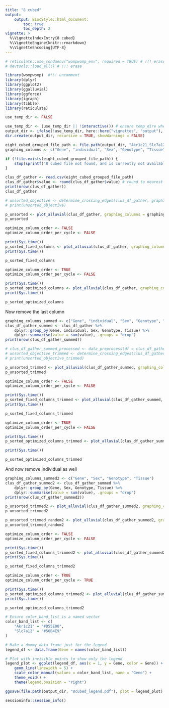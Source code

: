 ```yaml
---
title: "8 cubed"
output:
    output: BiocStyle::html_document:
        toc: true
        toc_depth: 2
vignette: >
  %\VignetteIndexEntry{8 cubed}
  %\VignetteEngine{knitr::rmarkdown}
  %\VignetteEncoding{UTF-8}
---
```

```r
# reticulate::use_condaenv("wompwomp_env", required = TRUE) # !!! erase
# devtools::load_all() # !!! erase

library(wompwomp)  #!!! uncomment
library(dplyr)
library(ggplot2)
library(ggalluvial)
library(ggforce)
library(igraph)
library(tibble)
library(reticulate)
```

```r
use_temp_dir <- FALSE

use_temp_dir <- (use_temp_dir || !interactive()) # ensure temp_dire when non-interactive always
output_dir <- ifelse(!use_temp_dir, here::here("vignettes", "output"), file.path(tempdir(), "vignette_output"))
dir.create(output_dir, recursive = TRUE, showWarnings = FALSE)
```

```r
eight_cubed_grouped_file_path <- file.path(output_dir, "Akr1c21_Slc7a12_grouped.csv")
graphing_columns <- c("Gene", "individual", "Sex", "Genotype", "Tissue", "Celltype_final")

if (!file.exists(eight_cubed_grouped_file_path)) {
    stop(sprintf("8 cubed file not found, and is currently not available for download. Please place the file in '%s'", eight_cubed_grouped_file_path))
}
```

```r
clus_df_gather <- read.csv(eight_cubed_grouped_file_path)
clus_df_gather$value <- round(clus_df_gather$value) # round to nearest whole number
print(nrow(clus_df_gather))
clus_df_gather
```

```r
# unsorted_objective <- determine_crossing_edges(clus_df_gather, graphing_columns = graphing_columns, column_weights = "value", return_weighted_layer_free_objective = TRUE)
# print(unsorted_objective)

p_unsorted <- plot_alluvial(clus_df_gather, graphing_columns = graphing_columns, column_weights = "value", sorting_algorithm = "None", color_bands = TRUE, color_boxes = FALSE, match_order = "left", resolution = 12, verbose = TRUE, output_plot_path = file.path(output_dir, "8_cubed_full_unsorted.pdf"), min_text = 0.01, save_height = 24, save_width = 24)
p_unsorted
```

```r
optimize_column_order <- FALSE
optimize_column_order_per_cycle <- FALSE

print(Sys.time())
p_sorted_fixed_columns <- plot_alluvial(clus_df_gather, graphing_columns = graphing_columns, column_weights = "value", sorting_algorithm = "neighbornet", optimize_column_order = optimize_column_order, optimize_column_order_per_cycle = optimize_column_order_per_cycle, match_order = "left", resolution = 12, color_bands = TRUE, color_boxes = FALSE, verbose = TRUE, output_plot_path = file.path(output_dir, "8_cubed_full_NN_fixed_columns.pdf"), min_text = 0.01, save_height = 24, save_width = 24)
print(Sys.time())

p_sorted_fixed_columns
```

```r
optimize_column_order <- TRUE
optimize_column_order_per_cycle <- FALSE

print(Sys.time())
p_sorted_optimized_columns <- plot_alluvial(clus_df_gather, graphing_columns = graphing_columns, column_weights = "value", sorting_algorithm = "neighbornet", optimize_column_order = optimize_column_order, optimize_column_order_per_cycle = optimize_column_order_per_cycle, match_order = "left", resolution = 12, color_bands = TRUE, color_boxes = FALSE, verbose = TRUE, output_plot_path = file.path(output_dir, "8_cubed_full_NN_optimized_columns.pdf"), min_text = 0.01, save_height = 24, save_width = 24)
print(Sys.time())

p_sorted_optimized_columns
```

Now remove the last column
```r
graphing_columns_summed <- c("Gene", "individual", "Sex", "Genotype", "Tissue")
clus_df_gather_summed <- clus_df_gather %>%
    dplyr::group_by(Gene, individual, Sex, Genotype, Tissue) %>%
    dplyr::summarise(value = sum(value), .groups = "drop")
print(nrow(clus_df_gather_summed))
```

```r
# clus_df_gather_summed_processed <- data_preprocess(df = clus_df_gather_summed, graphing_columns = graphing_columns_summed, column_weights = "value", load_df = FALSE, do_gather_set_data = FALSE)
# unsorted_objective_trimmed <- determine_crossing_edges(clus_df_gather_summed_processed, graphing_columns = graphing_columns_summed, column_weights = "value", return_weighted_layer_free_objective = TRUE)
# print(unsorted_objective_trimmed)

p_unsorted_trimmed <- plot_alluvial(clus_df_gather_summed, graphing_columns = graphing_columns_summed, column_weights = "value", sorting_algorithm = "None", color_bands = TRUE, color_band_column = "Gene", color_band_list = c("#D55E00", "#56B4E9"), color_boxes = FALSE, match_order = "None", verbose = TRUE, output_plot_path = file.path(output_dir, "8_cubed_trimmed_unsorted.pdf"), min_text = 0.01, save_height = 24, save_width = 24)
p_unsorted_trimmed
```

```r
optimize_column_order <- FALSE
optimize_column_order_per_cycle <- FALSE

print(Sys.time())
p_sorted_fixed_columns_trimmed <- plot_alluvial(clus_df_gather_summed, graphing_columns = graphing_columns_summed, column_weights = "value", sorting_algorithm = "neighbornet", optimize_column_order = optimize_column_order, optimize_column_order_per_cycle = optimize_column_order_per_cycle, color_bands = TRUE, color_band_column = "Gene", color_band_list = c("#D55E00", "#56B4E9"), color_boxes = FALSE, match_order = "None", verbose = TRUE, output_plot_path = file.path(output_dir, "8_cubed_trimmed_NN_fixed_columns.pdf"), min_text = 0.01, save_height = 24, save_width = 24)
print(Sys.time())

p_sorted_fixed_columns_trimmed
```

```r
optimize_column_order <- TRUE
optimize_column_order_per_cycle <- FALSE

print(Sys.time())
p_sorted_optimized_columns_trimmed <- plot_alluvial(clus_df_gather_summed, graphing_columns = graphing_columns_summed, column_weights = "value", sorting_algorithm = "neighbornet", optimize_column_order = optimize_column_order, optimize_column_order_per_cycle = optimize_column_order_per_cycle, color_bands = TRUE, color_band_column = "Gene", color_band_list = c("#D55E00", "#56B4E9"), color_boxes = FALSE, match_order = "None", verbose = TRUE, output_plot_path = file.path(output_dir, "8_cubed_trimmed_NN_optimized_columns.pdf"), min_text = 0.01, save_height = 24, save_width = 24)

print(Sys.time())

p_sorted_optimized_columns_trimmed
```

And now remove individual as well
```r
graphing_columns_summed2 <- c("Gene", "Sex", "Genotype", "Tissue")
clus_df_gather_summed2 <- clus_df_gather_summed %>%
    dplyr::group_by(Gene, Sex, Genotype, Tissue) %>%
    dplyr::summarise(value = sum(value), .groups = "drop")
print(nrow(clus_df_gather_summed2))
```

```r
p_unsorted_trimmed2 <- plot_alluvial(clus_df_gather_summed2, graphing_columns = graphing_columns_summed2, column_weights = "value", sorting_algorithm = "None", color_bands = TRUE, color_band_column = "Gene", color_band_list = c("#D55E00", "#56B4E9"), color_boxes = FALSE, match_order = "None", verbose = TRUE, output_plot_path = file.path(output_dir, "8_cubed_trimmedX2_unsorted.pdf"), text_size = 35, axis_text_size = 35, axis_text_vjust = -5, min_text = 0.01, save_height = 24, save_width = 24)
p_unsorted_trimmed2
```

```r
p_unsorted_trimmed_random2 <- plot_alluvial(clus_df_gather_summed2, graphing_columns = graphing_columns_summed2, column_weights = "value", sorting_algorithm = "random", color_bands = TRUE, color_band_column = "Gene", color_band_list = c("#D55E00", "#56B4E9"), color_boxes = FALSE, match_order = "None", verbose = TRUE, output_plot_path = file.path(output_dir, "8_cubed_trimmedX2_unsorted_random.pdf"), text_size = 35, axis_text_size = 35, axis_text_vjust = -5, min_text = 0.01, save_height = 24, save_width = 24)
p_unsorted_trimmed_random2
```

```r
optimize_column_order <- FALSE
optimize_column_order_per_cycle <- FALSE

print(Sys.time())
p_sorted_fixed_columns_trimmed2 <- plot_alluvial(clus_df_gather_summed2, graphing_columns = graphing_columns_summed2, column_weights = "value", sorting_algorithm = "neighbornet", optimize_column_order = optimize_column_order, optimize_column_order_per_cycle = optimize_column_order_per_cycle, color_bands = TRUE, color_band_column = "Gene", color_band_list = c("#D55E00", "#56B4E9"), color_boxes = FALSE, match_order = "None", verbose = TRUE, output_plot_path = file.path(output_dir, "8_cubed_trimmedX2_NN_fixed_columns.pdf"), text_size = 35, axis_text_size = 35, axis_text_vjust = -5, min_text = 0.01, save_height = 24, save_width = 24)
print(Sys.time())

p_sorted_fixed_columns_trimmed2
```

```r
optimize_column_order <- TRUE
optimize_column_order_per_cycle <- TRUE

print(Sys.time())
p_sorted_optimized_columns_trimmed2 <- plot_alluvial(clus_df_gather_summed2, graphing_columns = graphing_columns_summed2, column_weights = "value", sorting_algorithm = "neighbornet", optimize_column_order = optimize_column_order, optimize_column_order_per_cycle = optimize_column_order_per_cycle, color_bands = TRUE, color_band_column = "Gene", color_band_list = c("#D55E00", "#56B4E9"), color_boxes = FALSE, match_order = "None", verbose = TRUE, output_plot_path = file.path(output_dir, "8_cubed_trimmedX2_NN_optimized_columns.pdf"), text_size = 35, axis_text_size = 35, axis_text_vjust = -5, min_text = 0.01, save_height = 24, save_width = 24)
print(Sys.time())

p_sorted_optimized_columns_trimmed2
```

```r
# Ensure color_band_list is a named vector
color_band_list <- c(
    "Akr1c21" = "#D55E00",
    "Slc7a12" = "#56B4E9"
)

# Make a dummy data frame just for the legend
legend_df <- data.frame(Gene = names(color_band_list))

# Plot with invisible points to show only the legend
legend_plot <- ggplot(legend_df, aes(x = 1, y = Gene, color = Gene)) +
    geom_line(linewidth = 5) +
    scale_color_manual(values = color_band_list, name = "Gene") +
    theme_void() +
    theme(legend.position = "right")

ggsave(file.path(output_dir, "8cubed_legend.pdf"), plot = legend_plot)
```




```r
sessioninfo::session_info()
```

